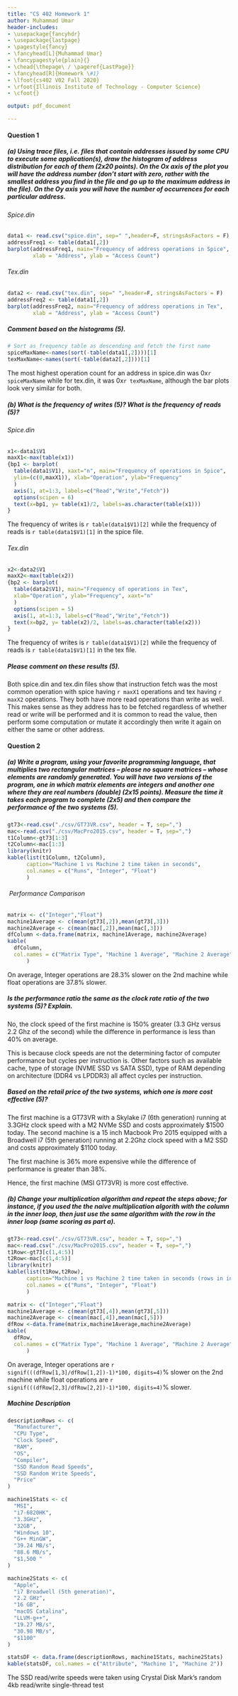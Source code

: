 ```yaml
---
title: "CS 402 Homework 1"
author: Muhammad Umar
header-includes:
- \usepackage{fancyhdr}
- \usepackage{lastpage}
- \pagestyle{fancy}
- \fancyhead[L]{Muhammad Umar}
- \fancypagestyle{plain}{}
- \chead{\thepage\ / \pageref{LastPage}}
- \fancyhead[R]{Homework \#1}
- \lfoot{cs402 V02 Fall 2020}
- \rfoot{Illinois Institute of Technology - Computer Science}
- \cfoot{}

output: pdf_document

---
```


#### Question 1

\leavevmode\newline

##### 	(a) Using trace files, i.e. files that contain addresses issued by some CPU to execute some application(s), draw the histogram of address distribution for each of them (2x20 points). On the Ox axis of the plot you will have the address number (don't start with zero, rather with the smallest address you find in the file and go up to the maximum address in the file). On the Oy axis you will have the number of occurrences for each particular address.

\leavevmode\newline

###### Spice.din

```r
data1 <- read.csv("spice.din", sep=" ",header=F, stringsAsFactors = F)
addressFreq1 <- table(data1[,2])
barplot(addressFreq1, main="Frequency of address operations in Spice", 
        xlab = "Address", ylab = "Access Count")
```

###### Tex.din

```r
data2 <- read.csv("tex.din", sep=" ",header=F, stringsAsFactors = F)
addressFreq2 <- table(data1[,2])
barplot(addressFreq2, main="Frequency of address operations in Tex", 
        xlab = "Address", ylab = "Access Count")
```

##### Comment based on the histograms (5).

```r
# Sort as frequency table as descending and fetch the first name
spiceMaxName<-names(sort(-table(data1[,2])))[1]
texMaxName<-names(sort(-table(data2[,2])))[1]
```

The most highest operation count for an address in spice.din was 0x`r spiceMaxName` while for tex.din, it was 0x`r texMaxName`, although the bar plots look very similar for both.

##### (b) What is the frequency of writes (5)? What is the frequency of reads (5)? 

###### Spice.din
```r
x1<-data1$V1
maxX1<-max(table(x1))
{bp1 <- barplot(
  table(data1$V1), xaxt="n", main="Frequency of operations in Spice",
  ylim=(c(0,maxX1)), xlab="Operation", ylab="Frequency"
  )
  axis(1, at=1:3, labels=c("Read","Write","Fetch"))
  options(scipen = 6)
  text(x=bp1, y= table(x1)/2, labels=as.character(table(x1)))
}
```
The frequency of writes is `r table(data1$V1)[2]` while the frequency of reads is `r table(data1$V1)[1]` in the spice file.

###### Tex.din
```r
x2<-data2$V1
maxX2<-max(table(x2))
{bp2 <- barplot(
  table(data2$V1), main="Frequency of operations in Tex",
  xlab="Operation", ylab="Frequency", xaxt="n"
  )
  options(scipen = 5)
  axis(1, at=1:3, labels=c("Read","Write","Fetch"))
  text(x=bp2, y= table(x2)/2, labels=as.character(table(x2)))
}
```
The frequency of writes is `r table(data1$V1)[2]` while the frequency of reads is `r table(data1$V1)[1]` in the tex file.

##### Please comment on these results (5).

\leavevmode\newline

Both spice.din and tex.din files show that instruction fetch was the most common operation with spice having `r maxX1` operations and tex having `r maxX2` operations. They both have more read operations than write as well. This makes sense as they address has to be fetched regardless of whether read or write will be performed and it is common to read the value, then perform some computation or mutate it accordingly then write it again on either the same or other address.

\pagebreak

#### Question 2

##### (a) Write a program, using your favorite programming language, that multiplies two rectangular matrices -- please no square matrices -- whose elements are randomly generated. You will have two versions of the program, one in which matrix elements are integers and another one where they are real numbers (double) (2x15 points). Measure the time it takes each program to complete (2x5) and then compare the performance of the two systems (5).

```r
gt73<-read.csv("./csv/GT73VR.csv", header = T, sep=",")
mac<-read.csv("./csv/MacPro2015.csv", header = T, sep=",")
t1Column<-gt73[1:3]
t2Column<-mac[1:3]
library(knitr)
kable(list(t1Column, t2Column),
      caption="Machine 1 vs Machine 2 time taken in seconds",
      col.names = c("Runs", "Integer", "Float")
      )  
```
###### \ Performance Comparison

```r
matrix <- c("Integer","Float")
machine1Average <- c(mean(gt73[,2]),mean(gt73[,3]))
machine2Average <- c(mean(mac[,2]),mean(mac[,3]))
dfColumn <-data.frame(matrix, machine1Average, machine2Average)
kable(
  dfColumn,
  col.names = c("Matrix Type", "Machine 1 Average", "Machine 2 Average")
      )
```

On average, Integer operations are 28.3% slower on the 2nd machine while float operations are 37.8% slower.

##### Is the performance ratio the same as the clock rate ratio of the two systems (5)? Explain.

No, the clock speed of the first machine is 150% greater (3.3 GHz versus 2.2 Ghz of the second) while the difference in performance is less than 40% on average.

This is because clock speeds are not the determining factor of computer performance but cycles per instruction is. Other factors such as available cache, type of storage (NVME SSD vs SATA SSD), type of RAM depending on architecture (DDR4 vs LPDDR3) all affect cycles per instruction.

##### Based on the retail price of the two systems, which one is more cost effective (5)? 

The first machine is a GT73VR with a Skylake i7 (6th generation) running at 3.3GHz clock speed with a M2 NVMe SSD and costs approximately \$1500 today. The second machine is a 15 inch Macbook Pro 2015 equipped with a Broadwell i7 (5th generation) running at 2.2Ghz clock speed with a M2 SSD and costs approximately \$1100 today.

The first machine is 36% more expensive while the difference of performance is greater than 38%.

Hence, the first machine (MSI GT73VR) is more cost effective.

\pagebreak

##### (b) Change your multiplication algorithm and repeat the steps above; for instance, if you used the the naive multiplication algorith with the column in the inner loop, then just use the same algorithm with the row in the inner loop (same scoring as part a).

```r
gt73<-read.csv("./csv/GT73VR.csv", header = T, sep=",")
mac<-read.csv("./csv/MacPro2015.csv", header = T, sep=",")
t1Row<-gt73[c(1,4:5)]
t2Row<-mac[c(1,4:5)]
library(knitr)
kable(list(t1Row,t2Row),
      caption="Machine 1 vs Machine 2 time taken in seconds (rows in inner loop)",
      col.names = c("Runs", "Integer", "Float")
      )
```
\leavevmode\newline

```r
matrix <- c("Integer","Float")
machine1Average <- c(mean(gt73[,4]),mean(gt73[,5]))
machine2Average <- c(mean(mac[,4]),mean(mac[,5]))
dfRow <-data.frame(matrix,machine1Average,machine2Average)
kable(
  dfRow,
  col.names = c("Matrix Type", "Machine 1 Average", "Machine 2 Average")
      )
```

On average, Integer operations are `r signif(((dfRow[1,3]/dfRow[1,2])-1)*100, digits=4)`% slower on the 2nd machine while float operations are `r signif(((dfRow[2,3]/dfRow[2,2])-1)*100, digits=4)`% slower.

##### Machine Description
\leavevmode\newline

```r
descriptionRows <- c(
  "Manufacturer",
  "CPU Type",
  "Clock Speed",
  "RAM",
  "OS",
  "Compiler",
  "SSD Random Read Speeds",
  "SSD Random Write Speeds",
  "Price"
)

machine1Stats <- c(
  "MSI",
  "i7-6820HK",
  "3.3GHz",
  "32GB",
  "Windows 10",
  "G++ MinGW",
  "39.24 MB/s",
  "88.6 MB/s",
  "$1,500 "
)

machine2Stats <- c(
  "Apple",
  "i7 Broadwell (5th generation)",
  "2.2 GHz",
  "16 GB",
  "macOS Catalina",
  "LLVM-g++",
  "19.27 MB/s",
  "30.98 MB/s",
  "$1100"
)

statsDF <- data.frame(descriptionRows, machine1Stats, machine2Stats)
kable(statsDF, col.names = c("Attribute", "Machine 1", "Machine 2"))
```
\leavevmode\newline
The SSD read/write speeds were taken using Crystal Disk Mark's random 4kb read/write single-thread test
